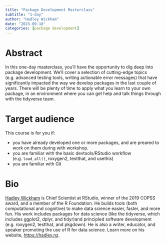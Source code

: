 ```yaml
---
title: "Package Development Masterclass"
subtitle: "1-day"
author: "Hadley Wickham"
date: "2023-09-18"
categories: [package development]
---
```


# Abstract

In this one-day masterclass, you'll have the opportunity to dig deep into package development.
We'll cover a selection of cutting-edge topics (e.g. advanced testing tools, writing actionable error messages) that have significantly impacted the way we develop packages in the last couple of years.
There will be plenty of time to apply what you learn to your own package, in an environment where you can get help and talk things through with the tidyverse team.

# Target audience

This course is for you if:

-   you have already developed one or more packages, and are preared to work on them during with workshop.
-   you are familiar with the basic devtools/RStudio workflow (e.g. `load_all()`, roxygen2, testthat, and usethis)
-   you are familiar with Git

# Bio

[Hadley Wickham](https://hadley.nz) is Chief Scientist at RStudio, winner of the 2019 COPSS award, and a member of the R Foundation.
He builds tools (both computational and cognitive) to make data science easier, faster, and more fun.
His work includes packages for data science (like the tidyverse, which includes ggplot2, dplyr, and tidyr)and principled software development (e.g. roxygen2, testthat, and pkgdown).
He is also a writer, educator, and speaker promoting the use of R for data science.
Learn more on his website, <https://hadley.nz>.
